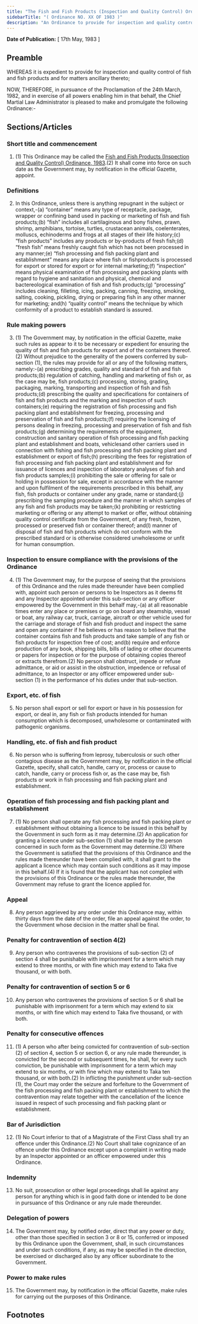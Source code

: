 ```yaml
---
title: "The Fish and Fish Products (Inspection and Quality Control) Ordinance, 1983"
sidebarTitle: "( Ordinance NO. XX OF 1983 )"
description: "An Ordinance to provide for inspection and quality control of fish and fish products."
---
```


**Date of Publication:** [ 17th May, 1983 ]

## Preamble

WHEREAS it is expedient to provide for inspection and quality control of fish and fish products and for matters ancillary thereto;

NOW, THEREFORE, in pursuance of the Proclamation of the 24th March, 1982, and in exercise of all powers enabling him in that behalf, the Chief Martial Law Administrator is pleased to make and promulgate the following Ordinance:-

## Sections/Articles

### Short title and commencement

1. (1) This Ordinance may be called the [Fish and Fish Products (Inspection and Quality Control) Ordinance, 1983](/act-640.html "Fish and Fish Products (Inspection and Quality Control) Ordinance, 1983").(2) It shall come into force on such date as the Government may, by notification in the official Gazette, appoint.

### Definitions

2. In this Ordinance, unless there is anything repugnant in the subject or context,-(a) “container” means any type of receptacle, package, wrapper or confining band used in packing or marketing of fish and fish products;(b) “fish” includes all cartilaginous and bony fishes, prawn, shrimp, amphibians, tortoise, turtles, crustacean animals, coelenterates, molluscs, echinoderms and frogs at all stages of their life history;(c) “fish products” includes any products or by-products of fresh fish;(d) “fresh fish” means freshly caught fish which has not been processed in any manner;(e) “fish processing and fish packing plant and establishment” means any place where fish or fishproducts is processed for export or stored for export or for internal marketing;(f) “inspection” means physical examination of fish processing and packing plants with regard to hygiene and sanitation and physical, chemical and bactereological examination of fish and fish products;(g) “processing” includes cleaning, filleting, icing, packing, canning, freezing, smoking, salting, cooking, pickling, drying or preparing fish in any other manner for marketing; and(h) “quality control” means the technique by which conformity of a product to establish standard is assured.

### Rule making powers

3. (1) The Government may, by notification in the official Gazette, make such rules as appear to it to be necessary or expedient for ensuring the quality of fish and fish products for export and of the containers thereof.(2) Without prejudice to the generality of the powers conferred by sub-section (1), the rules may provide for all or any of the following matters, namely:-(a) prescribing grades, quality and standard of fish and fish products;(b) regulation of catching, handling and marketing of fish or, as the case may be, fish products;(c) processing, storing, grading, packaging, marking, transporting and inspection of fish and fish products;(d) prescribing the quality and specifications for containers of fish and fish products and the marking and inspection of such containers;(e) requiring the registration of fish processing and fish packing plant and establishment for freezing, processing and preservation of fish and fish products;(f) requiring the licensing of persons dealing in freezing, processing and preservation of fish and fish products;(g) determining the requirements of the equipment, construction and sanitary operation of fish processing and fish packing plant and establishment and boats, vehiclesand other carriers used in connection with fishing and fish processing and fish packing plant and establishment or export of fish;(h) prescribing the fees for registration of fish processing and fish packing plant and establishment and for issuance of licences and inspection of laboratory analyses of fish and fish products samples;(i) prohibiting the sale or offering for sale or holding in possession for sale, except in accordance with the manner and upon fulfilment of the requirements prescribed in this behalf, any fish, fish products or container under any grade, name or standard;(j) prescribing the sampling procedure and the manner in which samples of any fish and fish products may be taken;(k) prohibiting or restricting marketing or offering or any attempt to market or offer, without obtaining quality control certificate from the Government, of any fresh, frozen, processed or preserved fish or container thereof; and(l) manner of disposal of fish and fish products which do not conform with the prescribed standard or is otherwise considered unwholesome or unfit for human consumption.

### Inspection to ensure compliance with the provisions of the Ordinance

4. (1) The Government may, for the purpose of seeing that the provisions of this Ordinance and the rules made thereunder have been complied with, appoint such person or persons to be Inspectors as it deems fit and any Inspector appointed under this sub-section or any officer empowered by the Government in this behalf may,-(a) at all reasonable times enter any place or premises or go on board any steamship, vessel or boat, any railway car, truck, carriage, aircraft or other vehicle used for the carriage and storage of fish and fish product and inspect the same and open any container if he believes or has reason to believe that the container contains fish and fish products and take sample of any fish or fish products for inspection free of cost; and(b) require and enforce production of any book, shipping bills, bills of lading or other documents or papers for inspection or for the purpose of obtaining copies thereof or extracts therefrom.(2) No person shall obstruct, impede or refuse admittance, or aid or assist in the obstruction, impedence or refusal of admittance, to an Inspector or any officer empowered under sub-section (1) in the performance of his duties under that sub-section.

### Export, etc. of fish

5. No person shall export or sell for export or have in his possession for export, or deal in, any fish or fish products intended for human consumption which is decomposed, unwholesome or contaminated with pathogenic organisms.

### Handling, etc. of fish and fish product

6. No person who is suffering from leprosy, tuberculosis or such other contagious disease as the Government may, by notification in the official Gazette, specify, shall catch, handle, carry or, process or cause to catch, handle, carry or process fish or, as the case may be, fish products or work in fish processing and fish packing plant and establishment.

### Operation of fish processing and fish packing plant and establishment

7. (1) No person shall operate any fish processing and fish packing plant or establishment without obtaining a licence to be issued in this behalf by the Government in such form as it may determine.(2) An application for granting a licence under sub-section (1) shall be made by the person concerned in such form as the Government may determine.(3) Where the Government is satisfied that the provisions of this Ordinance and the rules made thereunder have been complied with, it shall grant to the applicant a licence which may contain such conditions as it may impose in this behalf.(4) If it is found that the applicant has not complied with the provisions of this Ordinance or the rules made thereunder, the Government may refuse to grant the licence applied for.

### Appeal

8. Any person aggrieved by any order under this Ordinance may, within thirty days from the date of the order, file an appeal against the order, to the Government whose decision in the matter shall be final.

### Penalty for contravention of section 4(2)

9. Any person who contravenes the provisions of sub-section (2) of section 4 shall be punishable with imprisonment for a term which may extend to three months, or with fine which may extend to Taka five thousand, or with both.

### Penalty for contravention of section 5 or 6

10. Any person who contravenes the provisions of section 5 or 6 shall be punishable with imprisonment for a term which may extend to six months, or with fine which may extend to Taka five thousand, or with both.

### Penalty for consecutive offences

11. (1) A person who after being convicted for contravention of sub-section (2) of section 4, section 5 or section 6, or any rule made thereunder, is convicted for the second or subsequent times, he shall, for every such conviction, be punishable with imprisonment for a term which may extend to six months, or with fine which may extend to Taka ten thousand, or with both.(2) In inflicting the punishment under sub-section (1), the Court may order the seizure and forfeiture to the Government of the fish processing and fish packing plant or establishment to which the contravention may relate together with the cancellation of the licence issued in respect of such processing and fish packing plant or establishment.

### Bar of Jurisdiction

12. (1) No Court inferior to that of a Magistrate of the First Class shall try an offence under this Ordinance.(2) No Court shall take cognizance of an offence under this Ordinance except upon a complaint in writing made by an Inspector appointed or an officer empowered under this Ordinance.

### Indemnity

13. No suit, prosecution or other legal proceedings shall lie against any person for anything which is in good faith done or intended to be done in pursuance of this Ordinance or any rule made thereunder.

### Delegation of powers

14. The Government may, by notified order, direct that any power or duty, other than those specified in section 3 or 8 or 15, conferred or imposed by this Ordinance upon the Government, shall, in such circumstances and under such conditions, if any, as may be specified in the direction, be exercised or discharged also by any officer subordinate to the Government.

### Power to make rules

15. The Government may, by notification in the official Gazette, make rules for carrying out the purposes of this Ordinance.

## Footnotes
